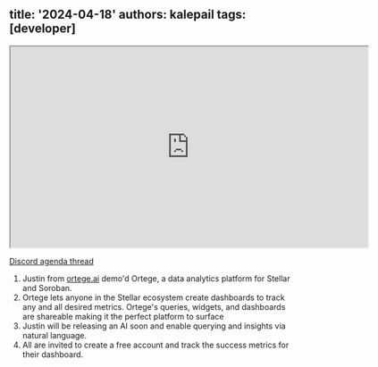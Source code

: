 title: '2024-04-18'
authors: kalepail
tags: [developer]
---

<iframe
  src="https://drive.google.com/file/d/1ZUdrK0YuF69un_KA3rJGvZaD_wmgYG8N/view?usp=sharing"
  width="640"
  height="360"
  allow="autoplay"
></iframe>

[Discord agenda thread](https://discord.com/channels/897514728459468821/911254664576643122/1215404506964172890)

1. Justin from [ortege.ai](https://www.ortege.ai/) demo'd Ortege, a data analytics platform for Stellar and Soroban.
2. Ortege lets anyone in the Stellar ecosystem create dashboards to track any and all desired metrics. Ortege's queries, widgets, and dashboards are shareable making it the perfect platform to surface 
3. Justin will be releasing an AI soon and enable querying and insights via natural language.
4. All are invited to create a free account and track the success metrics for their dashboard. 


